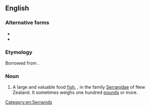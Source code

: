 ==English==

===Alternative forms===
* {{l|en|hapuka}}
* {{l|en|whapuku}}

===Etymology===
Borrowed from {{bor|en|mi|hāpuku}}.

===Noun===
{{wikipedia}}
{{en-noun|s|hapuku}}

# {{lb|en|zoology}} A large and valuable food [[fish]], {{taxlink|Polyprion oxygeneios|species|noshow=1}}, in the family [[Serranidae]] of New Zealand. It sometimes weighs one hundred [[pound]]s or more.

[[Category:en:Serranids]]